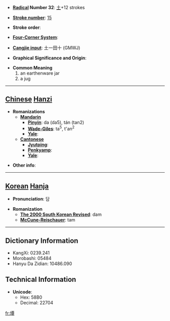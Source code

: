 * '''[[Wiktionary:Chinese radical index| Radical]] Number 32''': [[Wiktionary:Chinese radical index 土|土]]+12 strokes

* '''[[Wiktionary:Chinese total strokes index|Stroke number]]''': [[Wiktionary:Chinese total strokes index 15|15]]

* '''Stroke order''': 

* '''[[Wiktionary:Chinese four corner index|Four-Corner System]]''': 

* '''[[Wiktionary:Chinese Cangjie index|Cangjie input]]''': 土一田十 (GMWJ)

* '''Graphical Significance and Origin''': 

* '''Common Meaning'''
*#an earthenware jar
*# a jug


----

== [[Chinese]] [[Hanzi]] ==

* '''Romanizations'''
** '''[[Mandarin]]'''
*** '''[[Pinyin]]''': da (da5), tán (tan2)
*** '''[[Wade-Giles]]''': ta<sup>5</sup>, t'an<sup>2</sup>
*** '''[[Yale]]''': 
** '''[[Cantonese]]'''
*** '''[[Jyutping]]''':
*** '''[[Penkyamp]]''': 
*** '''[[Yale]]''': 

* '''Other info''': 

----

== [[Korean]] [[Hanja]] ==

* '''Pronunciation''': 담

* '''Romanization'''
** '''[[The 2000 South Korean Revised Romanization|The 2000 South Korean Revised]]''': dam
** '''[[McCune-Reischauer]]''': tam

----

== Dictionary Information ==

* KangXi: 0239.241
* Morobashi: 05484
* Hanyu Da Zidian: 10486.090

== Technical Information ==

* '''Unicode''':
** Hex: 58B0
** Decimal: 22704

[[fr:墰]]